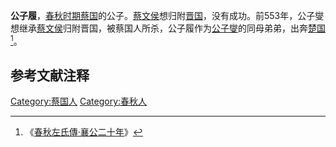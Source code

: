 {{模板:Infobox 先秦人物
|名称=公子履
|姓=[[姬姓|姬]]
|氏=
|名=履
|字=
|别名=
|别字=
|谥号=
|时代=春秋
|国家=[[蔡国|蔡]] 
|身份=蔡国公子
|逝世=
|父亲=[[蔡庄侯|蔡庄侯]]
}}
'''公子履'''，[[春秋时期|春秋时期]][[蔡国|蔡国]]的公子。[[蔡文侯|蔡文侯]]想归附[[晋国|晋国]]，没有成功。前553年，公子燮想继承[[蔡文侯|蔡文侯]]归附晋国，被蔡国人所杀，公子履作为[[公子燮|公子燮]]的同母弟弟，出奔[[楚国|楚国]]<ref>《[[s:春秋左氏傳/襄公|春秋左氏傳·襄公二十年]]》</ref>。

==参考文献注释==
{{Reflist}}
[[Category:蔡国人|Category:蔡国人]]
[[Category:春秋人|Category:春秋人]]